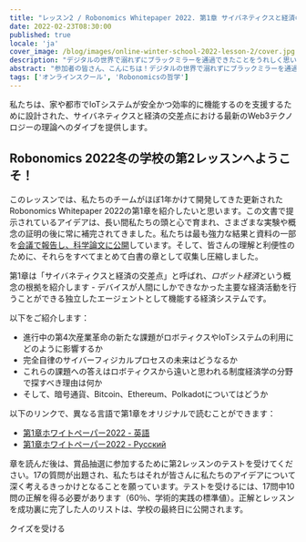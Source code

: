 ```yaml
---
title: "レッスン2 / Robonomics Whitepaper 2022. 第1章 サイバネティクスと経済の交差点"
date: 2022-02-23T08:30:00
published: true
locale: 'ja'
cover_image: /blog/images/online-winter-school-2022-lesson-2/cover.jpg
description: "デジタルの世界で溺れずにブラックミラーを通過できたことをうれしく思います。しかし、これからはさらに深いダイブがあなたを待っています...サイバネティクスと経済の交差点における最新のWeb3テクノロジーの理論へのダイブは、私たちの家や都市でIoTシステムが安全かつ効率的に機能するのを支援するために設計されています。"
abstract: "参加者の皆さん、こんにちは！デジタルの世界で溺れずにブラックミラーを通過できたことをうれしく思います。しかし、これからはさらに深いダイブが待っています..."
tags: ['オンラインスクール', 'Robonomicsの哲学']
---
```


<PostExpiredInfo/>

私たちは、家や都市でIoTシステムが安全かつ効率的に機能するのを支援するために設計された、サイバネティクスと経済の交差点における最新のWeb3テクノロジーの理論へのダイブを提供します。

## Robonomics 2022冬の学校の第2レッスンへようこそ！

このレッスンでは、私たちのチームがほぼ1年かけて開発してきた更新されたRobonomics Whitepaper 2022の第1章を紹介したいと思います。この文書で提示されているアイデアは、長い間私たちの頭と心で育まれ、さまざまな実験や概念の証明の後に常に補完されてきました。私たちは最も強力な結果と資料の一部を[会議で報告し、科学論文に公開](https://robonomics.network/papers/)しています。そして、皆さんの理解と利便性のために、それらをすべてまとめて白書の章として収集し圧縮しました。

第1章は「サイバネティクスと経済の交差点」と呼ばれ、*ロボット経済*という概念の根拠を紹介します - デバイスが人間にしかできなかった主要な経済活動を行うことができる独立したエージェントとして機能する経済システムです。

<TextCard>

以下をご紹介します：

- 進行中の第4次産業革命の新たな課題がロボティクスやIoTシステムの利用にどのように影響するか
- 完全自律のサイバーフィジカルプロセスの未来はどうなるか
- これらの課題への答えはロボティクスから遠いと思われる制度経済学の分野で探すべき理由は何か
- そして、暗号通貨、Bitcoin、Ethereum、Polkadotについてはどうか

</TextCard>


<TextCard>

以下のリンクで、異なる言語で第1章をオリジナルで読むことができます：

- [第1章ホワイトペーパー2022 - 英語](https://ipfs.io/ipfs/QmaxrVWRkNJ9FZmcetE1gBfG3YUKHZifQP9tjmtPGFB3zi)
- [第1章ホワイトペーパー2022 - Русский](https://ipfs.io/ipfs/QmcAm42dMHQxBCyDzsEEezjPrGR9uNdUjAtoQwKr9dayxW)

章を読んだ後は、賞品抽選に参加するために第2レッスンのテストを受けてください。17の質問が出題され、私たちはそれが皆さんに私たちのアイデアについて深く考えるきっかけとなることを願っています。テストを受けるには、17問中10問の正解を得る必要があります（60％、学術的実践の標準値）。正解とレッスンを成功裏に完了した人のリストは、学校の最終日に公開されます。

<RbButton href="https://lesson2.robonomics.academy/">クイズを受ける</RbButton>

</TextCard>